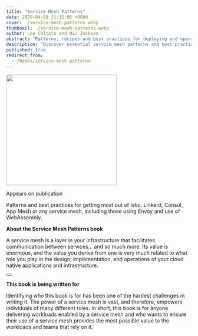 ```yaml
---
title: "Service Mesh Patterns"
date: 2020-04-08 21:15:05 +0000
cover: ./service-mesh-patterns.webp
thumbnail: ./service-mesh-patterns.webp
author: Lee Calcote and Nic Jackson
abstract: "Patterns, recipes and best practices for deploying and operating service meshes."
description: "Discover essential service mesh patterns and best practices for optimizing Istio, Linkerd, Consul, App Mesh, and other service mesh technologies, including those leveraging Envoy and WebAssembly. Dive into the 'Service Mesh Patterns' book, designed for anyone delivering cloud-native workloads enabled by a service mesh, and ensure your infrastructure and applications derive maximum value from this powerful layer of communication and control."
published: true
redirect_from:
  - /books/service-mesh-patterns
---
```



<BookWrapper>

<div className="book">
    <img
      className="card"
      width="300px"
      src={service_mesh_pattern_book}
      align="center"
    />
 <p>Appears on publication</p>
</div>

<p></p>
<p>
  Patterns and best practices for getting most out of Istio, Linkerd, Consul,
  App Mesh or <Link to="/service-mesh-landscape">any service mesh</Link>,
  including those using Envoy and use of WebAssembly.
</p>

<p>
  <strong>About the Service Mesh Patterns book</strong>
</p>

A service mesh is a layer in your infrastructure that facilitates communication between services… and so much more. Its value is enormous, and the value you derive from one is very much related to what role you play in the design, implementation, and operations of your cloud native applications and infrastructure.

<div className="center">
  <Button
    $secondary
    className="banner-btn"
    title="Visit Service Mesh Patterns website"
    $url="https://service-mesh-patterns.github.io/service-mesh-patterns/"
    $external={true}
  />
</div>

<p>
  <strong>This book is being written for</strong>
</p>

Identifying who this book is for has been one of the hardest challenges in writing it. The power of a service mesh is vast, and therefore, empowers individuals of many different roles. In short, this book is for anyone delivering workloads enabled by a service mesh and who wants to ensure their use of a service mesh provides the most possible value to the workloads and teams that rely on it.

<br />

<Table />
<br />

</BookWrapper>
